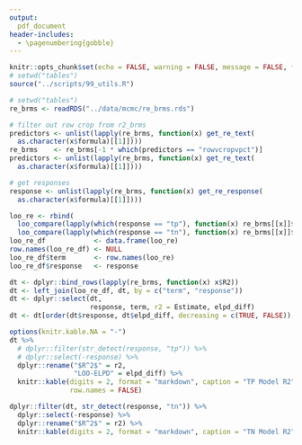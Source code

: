 ```yaml
---
output:
  pdf_document
header-includes: 
  - \pagenumbering{gobble}
---
```


```r
knitr::opts_chunk$set(echo = FALSE, warning = FALSE, message = FALSE, fig.path = "../figures/", fig.width = 5, fig.height = 6)
# setwd("tables")
source("../scripts/99_utils.R")
```

```r
# setwd("tables")
re_brms <- readRDS("../data/mcmc/re_brms.rds")

# filter out row crop from r2_brms
predictors <- unlist(lapply(re_brms, function(x) get_re_text(
  as.character(x$formula)[[1]])))
re_brms    <- re_brms[-1 * which(predictors == "rowvcropvpct")]
predictors <- unlist(lapply(re_brms, function(x) get_re_text(
  as.character(x$formula)[[1]])))

# get responses
response <- unlist(lapply(re_brms, function(x) get_re_response(
  as.character(x$formula)[[1]])))

loo_re <- rbind(
  loo_compare(lapply(which(response == "tp"), function(x) re_brms[[x]]$loo)), 
  loo_compare(lapply(which(response == "tn"), function(x) re_brms[[x]]$loo))) 
loo_re_df            <- data.frame(loo_re)
row.names(loo_re_df) <- NULL
loo_re_df$term       <- row.names(loo_re)
loo_re_df$response   <- response

dt <- dplyr::bind_rows(lapply(re_brms, function(x) x$R2))
dt <- left_join(loo_re_df, dt, by = c("term", "response"))
dt <- dplyr::select(dt, 
                    response, term, r2 = Estimate, elpd_diff)
dt <- dt[order(dt$response, dt$elpd_diff, decreasing = c(TRUE, FALSE)),]

options(knitr.kable.NA = "-")  
dt %>%
  # dplyr::filter(str_detect(response, "tp")) %>%
  # dplyr::select(-response) %>%
  dplyr::rename("$R^2$" = r2, 
                "LOO-ELPD" = elpd_diff) %>%
  knitr::kable(digits = 2, format = "markdown", caption = "TP Model R2", 
               row.names = FALSE)
```

\pagebreak
```r
dplyr::filter(dt, str_detect(response, "tn")) %>%
  dplyr::select(-response) %>%
  dplyr::rename("$R^2$" = r2) %>%
  knitr::kable(digits = 2, format = "markdown", caption = "TN Model R2")
```
